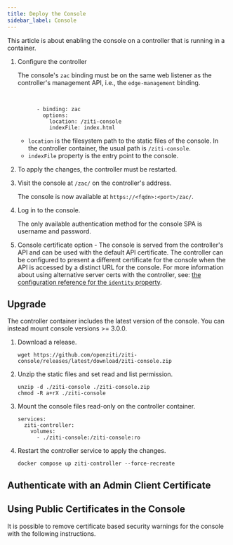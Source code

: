 ```yaml
---
title: Deploy the Console
sidebar_label: Console
---
```



This article is about enabling the console on a controller that is running in a container.

1. Configure the controller

    The console's `zac` binding must be on the same web listener as the controller's management API, i.e., the `edge-management` binding.

    <br />

    ```text
          - binding: zac
            options:
              location: /ziti-console
              indexFile: index.html
    ```

    - `location` is the filesystem path to the static files of the console. In the controller container, the usual path is `/ziti-console`.
    - `indexFile` property is the entry point to the console.

1. To apply the changes, the controller must be restarted.
1. Visit the console at `/zac/` on the controller's address.

    The console is now available at `https://<fqdn>:<port>/zac/`.

1. Log in to the console.

    The only available authentication method for the console SPA is username and password.

1. Console certificate option - The console is served from the controller's API and can be used with the default API certificate. The controller can be configured to present a different certificate for the console when the API is accessed by a distinct URL for the console. For more information about using alternative server certs with the controller, see: [the configuration reference for the `identity` property](/reference/30-configuration/conventions.md#identity).

## Upgrade

The controller container includes the latest version of the console. You can instead mount console versions >= 3.0.0.

1. Download a release.

    ```text
    wget https://github.com/openziti/ziti-console/releases/latest/download/ziti-console.zip
    ```

1. Unzip the static files and set read and list permission.

    ```text
    unzip -d ./ziti-console ./ziti-console.zip
    chmod -R a+rX ./ziti-console
    ```

1. Mount the console files read-only on the controller container.

    ```text
    services:
      ziti-controller:
        volumes:
          - ./ziti-console:/ziti-console:ro
    ```

1. Restart the controller service to apply the changes.

    ```text
    docker compose up ziti-controller --force-recreate
    ```

## Authenticate with an Admin Client Certificate

<ConsoleAuthAdminClientCertificate />

## Using Public Certificates in the Console

It is possible to remove certificate based security warnings for the console with the following instructions.

<ConsolePublicCertsBasicSteps />

<ConsolePublicCertsConfigurationLink />
